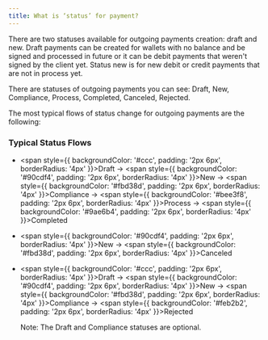 ```yaml
---
title: What is ‘status’ for payment?
---
```


There are two statuses available for outgoing payments creation: draft and new. Draft payments can be created for wallets with no balance and be signed and processed in future or it can be  debit payments that weren't signed by the client yet. Status new is for new debit or credit payments that are not in process yet.

There are statuses of outgoing payments you can see: Draft, New, Compliance, Process, Completed, Canceled, Rejected.

The most typical flows of status change for outgoing payments are the following:


### Typical Status Flows

- <span style={{ backgroundColor: '#ccc', padding: '2px 6px', borderRadius: '4px' }}>Draft</span> →
  <span style={{ backgroundColor: '#90cdf4', padding: '2px 6px', borderRadius: '4px' }}>New</span> →
  <span style={{ backgroundColor: '#fbd38d', padding: '2px 6px', borderRadius: '4px' }}>Compliance</span> →
  <span style={{ backgroundColor: '#bee3f8', padding: '2px 6px', borderRadius: '4px' }}>Process</span> →
  <span style={{ backgroundColor: '#9ae6b4', padding: '2px 6px', borderRadius: '4px' }}>Completed</span>

- <span style={{ backgroundColor: '#90cdf4', padding: '2px 6px', borderRadius: '4px' }}>New</span> →
  <span style={{ backgroundColor: '#fbd38d', padding: '2px 6px', borderRadius: '4px' }}>Canceled</span>

- <span style={{ backgroundColor: '#ccc', padding: '2px 6px', borderRadius: '4px' }}>Draft</span> →
  <span style={{ backgroundColor: '#90cdf4', padding: '2px 6px', borderRadius: '4px' }}>New</span> →
  <span style={{ backgroundColor: '#fbd38d', padding: '2px 6px', borderRadius: '4px' }}>Compliance</span> →
  <span style={{ backgroundColor: '#feb2b2', padding: '2px 6px', borderRadius: '4px' }}>Rejected</span>

  Note:
The Draft and Compliance statuses are optional.

